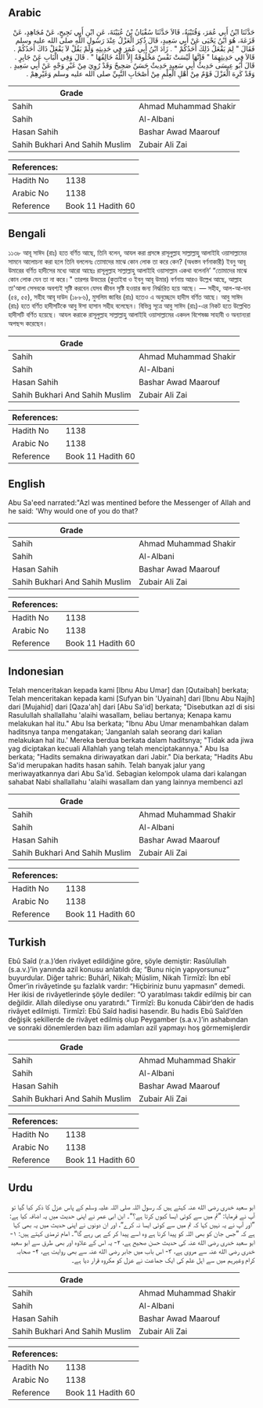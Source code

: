 ## Arabic


<div dir="rtl" lang="ar" style={{fontSize:'larger',backgroundColor:'#f8f9fa',padding:20}}>
حَدَّثَنَا ابْنُ أَبِي عُمَرَ، وَقُتَيْبَةُ، قَالاَ حَدَّثَنَا سُفْيَانُ بْنُ عُيَيْنَةَ، عَنِ ابْنِ أَبِي نَجِيحٍ، عَنْ مُجَاهِدٍ، عَنْ قَزَعَةَ، هُوَ ابْنُ يَحْيَى عَنْ أَبِي سَعِيدٍ، قَالَ ذُكِرَ الْعَزْلُ عِنْدَ رَسُولِ اللَّهِ صلى الله عليه وسلم فَقَالَ ‏"‏ لِمَ يَفْعَلُ ذَلِكَ أَحَدُكُمْ ‏"‏ ‏.‏ زَادَ ابْنُ أَبِي عُمَرَ فِي حَدِيثِهِ وَلَمْ يَقُلْ لاَ يَفْعَلْ ذَاكَ أَحَدُكُمْ ‏.‏ قَالاَ فِي حَدِيثِهِمَا ‏"‏ فَإِنَّهَا لَيْسَتْ نَفْسٌ مَخْلُوقَةٌ إِلاَّ اللَّهُ خَالِقُهَا ‏"‏ ‏.‏ قَالَ وَفِي الْبَابِ عَنْ جَابِرٍ ‏.‏ قَالَ أَبُو عِيسَى حَدِيثُ أَبِي سَعِيدٍ حَدِيثٌ حَسَنٌ صَحِيحٌ وَقَدْ رُوِيَ مِنْ غَيْرِ وَجْهٍ عَنْ أَبِي سَعِيدٍ ‏.‏ وَقَدْ كَرِهَ الْعَزْلَ قَوْمٌ مِنْ أَهْلِ الْعِلْمِ مِنْ أَصْحَابِ النَّبِيِّ صلى الله عليه وسلم وَغَيْرِهِمْ ‏.‏
</div>
<div style={{backgroundColor:'#f8f9fa',padding:20, marginBottom: 10}}><table> <thead> <tr> <th>Grade</th> <th></th> </tr> </thead> <tbody> <tr><td>Sahih</td><td>Ahmad Muhammad Shakir</td></tr><tr><td>Sahih</td><td>Al-Albani</td></tr><tr><td>Hasan Sahih</td><td>Bashar Awad Maarouf</td></tr><tr><td>Sahih Bukhari And Sahih Muslim</td><td>Zubair Ali Zai</td></tr></tbody></table><table> <thead> <tr> <th>References:</th> <th></th> </tr> </thead> <tbody><tr><td>Hadith No</td><td>1138</td></tr><tr><td>Arabic No</td><td>1138</td></tr><tr><td>Reference</td><td>Book 11 Hadith 60</td></tr></tbody></table></div>

## Bengali


<div dir="ltr" lang="bn" style={{fontSize:'larger',backgroundColor:'#f8f9fa',padding:20}}>
১১৩৮ আবূ সাঈদ (রাঃ) হতে বর্ণিত আছে, তিনি বলেন, আযল করা প্রসঙ্গে রাসূলুল্লাহ সাল্লাল্লাহু আলাইহি ওয়াসাল্লামের সামনে আলোচনা করা হলে তিনি বললেনঃ তোমাদের মাঝে কোন লোক তা করে কেন? (অধস্তন বর্ণনাকারী) ইবনু আবূ উমারের বর্ণিত হাদীসের মধ্যে আরো আছেঃ রাসূলুল্লাহ সাল্লাল্লাহু আলাইহি ওয়াসাল্লাম একথা বলেননি’ “তোমাদের মাঝে কোন লোক যেন তা না করে।" তারপর উভয়ের (কুতাইবা ও ইবনু আবূ উমার) বর্ণনায় আরও উল্লেখ আছে, আল্লাহ তা'আলা সেসবকে অবশ্যই সৃষ্টি করবেন যেসব জীবন সৃষ্টি হওয়ার জন্য নিৰ্দ্ধারিত হয়ে আছে। — সহীহ, আল-আ-দাব (৫৪, ৫৫), সহীহ আবূ দাউদ (১৮৮৬), মুসলিম জাবির (রাঃ) হতেও এ অনুচ্ছেদে হাদীস বর্ণিত আছে। আবু সাঈদ (রাঃ) হতে বর্ণিত হাদীসটিকে আবু ঈসা হাসান সহীহ বলেছেন। বিভিন্ন সূত্রে আবু সাঈদ (রাঃ)-এর নিকট হতে উল্লেখিত হাদীসটি বর্ণিত হয়েছে। আযল করাকে রাসূলুল্লাহ সাল্লাল্লাহু আলাইহি ওয়াসাল্লামের একদল বিশেষজ্ঞ সাহাবী ও অন্যান্যরা অপছন্দ করেছেন।
</div>
<div style={{backgroundColor:'#f8f9fa',padding:20, marginBottom: 10}}><table> <thead> <tr> <th>Grade</th> <th></th> </tr> </thead> <tbody> <tr><td>Sahih</td><td>Ahmad Muhammad Shakir</td></tr><tr><td>Sahih</td><td>Al-Albani</td></tr><tr><td>Hasan Sahih</td><td>Bashar Awad Maarouf</td></tr><tr><td>Sahih Bukhari And Sahih Muslim</td><td>Zubair Ali Zai</td></tr></tbody></table><table> <thead> <tr> <th>References:</th> <th></th> </tr> </thead> <tbody><tr><td>Hadith No</td><td>1138</td></tr><tr><td>Arabic No</td><td>1138</td></tr><tr><td>Reference</td><td>Book 11 Hadith 60</td></tr></tbody></table></div>

## English


<div dir="ltr" lang="en" style={{fontSize:'larger',backgroundColor:'#f8f9fa',padding:20}}>
Abu Sa'eed narrated:"Azl was mentined before the Messenger of Allah and he said: 'Why would one of you do that?
</div>
<div style={{backgroundColor:'#f8f9fa',padding:20, marginBottom: 10}}><table> <thead> <tr> <th>Grade</th> <th></th> </tr> </thead> <tbody> <tr><td>Sahih</td><td>Ahmad Muhammad Shakir</td></tr><tr><td>Sahih</td><td>Al-Albani</td></tr><tr><td>Hasan Sahih</td><td>Bashar Awad Maarouf</td></tr><tr><td>Sahih Bukhari And Sahih Muslim</td><td>Zubair Ali Zai</td></tr></tbody></table><table> <thead> <tr> <th>References:</th> <th></th> </tr> </thead> <tbody><tr><td>Hadith No</td><td>1138</td></tr><tr><td>Arabic No</td><td>1138</td></tr><tr><td>Reference</td><td>Book 11 Hadith 60</td></tr></tbody></table></div>

## Indonesian


<div dir="ltr" lang="id" style={{fontSize:'larger',backgroundColor:'#f8f9fa',padding:20}}>
Telah menceritakan kepada kami [Ibnu Abu Umar] dan [Qutaibah] berkata; Telah menceritakan kepada kami [Sufyan bin 'Uyainah] dari [Ibnu Abu Najih] dari [Mujahid] dari [Qaza'ah] dari [Abu Sa'id] berkata; "Disebutkan azl di sisi Rasulullah shallallahu 'alaihi wasallam, beliau bertanya; Kenapa kamu melakukan hal itu." Abu Isa berkata; "Ibnu Abu Umar menambahkan dalam haditsnya tanpa mengatakan; 'Janganlah salah seorang dari kalian melakukan hal itu.' Mereka berdua berkata dalam haditsnya; "Tidak ada jiwa yag diciptakan kecuali Allahlah yang telah menciptakannya." Abu Isa berkata; "Hadits semakna diriwayatkan dari Jabir." Dia berkata; "Hadits Abu Sa'id merupakan hadits hasan sahih. Telah banyak jalur yang meriwayatkannya dari Abu Sa'id. Sebagian kelompok ulama dari kalangan sahabat Nabi shallallahu 'alaihi wasallam dan yang lainnya membenci azl
</div>
<div style={{backgroundColor:'#f8f9fa',padding:20, marginBottom: 10}}><table> <thead> <tr> <th>Grade</th> <th></th> </tr> </thead> <tbody> <tr><td>Sahih</td><td>Ahmad Muhammad Shakir</td></tr><tr><td>Sahih</td><td>Al-Albani</td></tr><tr><td>Hasan Sahih</td><td>Bashar Awad Maarouf</td></tr><tr><td>Sahih Bukhari And Sahih Muslim</td><td>Zubair Ali Zai</td></tr></tbody></table><table> <thead> <tr> <th>References:</th> <th></th> </tr> </thead> <tbody><tr><td>Hadith No</td><td>1138</td></tr><tr><td>Arabic No</td><td>1138</td></tr><tr><td>Reference</td><td>Book 11 Hadith 60</td></tr></tbody></table></div>

## Turkish


<div dir="ltr" lang="tr" style={{fontSize:'larger',backgroundColor:'#f8f9fa',padding:20}}>
Ebû Saîd (r.a.)’den rivâyet edildiğine göre, şöyle demiştir: Rasûlullah (s.a.v.)’in yanında azil konusu anlatıldı da; “Bunu niçin yapıyorsunuz” buyurdular. Diğer tahric: Buhârî, Nikah; Müslim, Nikah Tirmîzî: İbn ebî Ömer’in rivâyetinde şu fazlalık vardır: “Hiçbiriniz bunu yapmasın” demedi. Her ikisi de rivâyetlerinde şöyle dediler: “O yaratılması takdir edilmiş bir can değildir. Allah dilediyse onu yaratırdı.” Tirmîzî: Bu konuda Câbir’den de hadis rivâyet edilmişti. Tirmîzî: Ebû Saîd hadisi hasendir. Bu hadis Ebû Saîd’den değişik şekillerde de rivâyet edilmiş olup Peygamber (s.a.v.)’in ashabından ve sonraki dönemlerden bazı ilim adamları azil yapmayı hoş görmemişlerdir
</div>
<div style={{backgroundColor:'#f8f9fa',padding:20, marginBottom: 10}}><table> <thead> <tr> <th>Grade</th> <th></th> </tr> </thead> <tbody> <tr><td>Sahih</td><td>Ahmad Muhammad Shakir</td></tr><tr><td>Sahih</td><td>Al-Albani</td></tr><tr><td>Hasan Sahih</td><td>Bashar Awad Maarouf</td></tr><tr><td>Sahih Bukhari And Sahih Muslim</td><td>Zubair Ali Zai</td></tr></tbody></table><table> <thead> <tr> <th>References:</th> <th></th> </tr> </thead> <tbody><tr><td>Hadith No</td><td>1138</td></tr><tr><td>Arabic No</td><td>1138</td></tr><tr><td>Reference</td><td>Book 11 Hadith 60</td></tr></tbody></table></div>

## Urdu


<div dir="rtl" lang="ur" style={{fontSize:'larger',backgroundColor:'#f8f9fa',padding:20}}>
ابو سعید خدری رضی الله عنہ کہتے ہیں کہ رسول اللہ صلی اللہ علیہ وسلم کے پاس عزل کا ذکر کیا گیا تو آپ نے فرمایا: ”تم میں سے کوئی ایسا کیوں کرتا ہے؟“۔ ابن ابی عمر نے اپنی حدیث میں یہ اضافہ کیا ہے: ”اور آپ نے یہ نہیں کہا کہ تم میں سے کوئی ایسا نہ کرے“، اور ان دونوں نے اپنی حدیث میں یہ بھی کہا ہے کہ ”جس جان کو بھی اللہ کو پیدا کرنا ہے وہ اسے پیدا کر کے ہی رہے گا“۔ امام ترمذی کہتے ہیں: ۱- ابو سعید خدری رضی الله عنہ کی حدیث حسن صحیح ہے، ۲- یہ اس کے علاوہ اور بھی طرق سے ابو سعید خدری رضی الله عنہ سے مروی ہے، ۳- اس باب میں جابر رضی الله عنہ سے بھی روایت ہے، ۴- صحابہ کرام وغیرہم میں سے اہل علم کی ایک جماعت نے عزل کو مکروہ قرار دیا ہے۔
</div>
<div style={{backgroundColor:'#f8f9fa',padding:20, marginBottom: 10}}><table> <thead> <tr> <th>Grade</th> <th></th> </tr> </thead> <tbody> <tr><td>Sahih</td><td>Ahmad Muhammad Shakir</td></tr><tr><td>Sahih</td><td>Al-Albani</td></tr><tr><td>Hasan Sahih</td><td>Bashar Awad Maarouf</td></tr><tr><td>Sahih Bukhari And Sahih Muslim</td><td>Zubair Ali Zai</td></tr></tbody></table><table> <thead> <tr> <th>References:</th> <th></th> </tr> </thead> <tbody><tr><td>Hadith No</td><td>1138</td></tr><tr><td>Arabic No</td><td>1138</td></tr><tr><td>Reference</td><td>Book 11 Hadith 60</td></tr></tbody></table></div>
